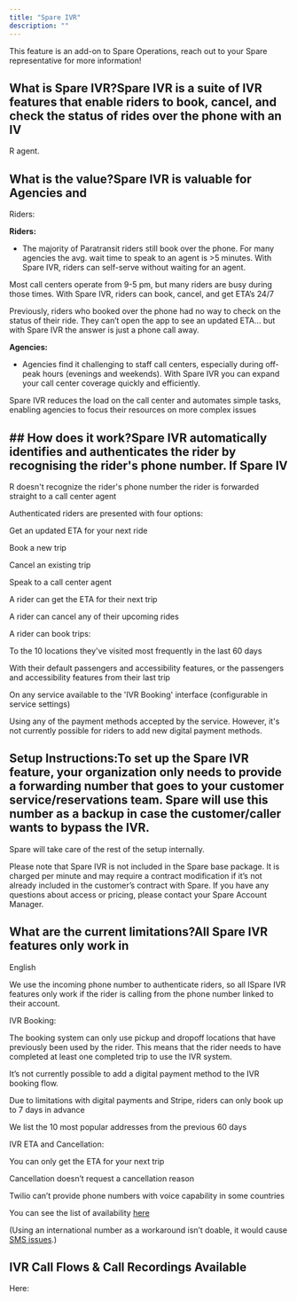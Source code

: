 ```yaml
---
title: "Spare IVR"
description: ""
---
```


This feature is an add-on to Spare Operations, reach out to your Spare representative for more information! 

## What is Spare IVR?Spare IVR is a suite of IVR features that enable riders to book, cancel, and check the status of rides over the phone with an IV

R agent.

## What is the value?Spare IVR is valuable for Agencies and 

Riders:

**Riders:**

- The majority of Paratransit riders still book over the phone. For many agencies the avg. wait time to speak to an agent is >5 minutes. With Spare IVR, riders can self-serve without waiting for an agent.

Most call centers operate from 9-5 pm, but many riders are busy during those times. With Spare IVR, riders can book, cancel, and get ETA’s 24/7

Previously, riders who booked over the phone had no way to check on the status of their ride. They can’t open the app to see an updated ETA… but with Spare IVR the answer is just a phone call away.

**Agencies:**

- Agencies find it challenging to staff call centers, especially during off-peak hours (evenings and weekends). With Spare IVR you can expand your call center coverage quickly and efficiently.

Spare IVR reduces the load on the call center and automates simple tasks, enabling agencies to focus their resources on more complex issues

## ## How does it work?Spare IVR automatically identifies and authenticates the rider by recognising the rider's phone number. If Spare IV

R doesn't recognize the rider's phone number the rider is forwarded straight to a call center agent 

Authenticated riders are presented with four options:

Get an updated ETA for your next ride

Book a new trip

Cancel an existing trip

Speak to a call center agent

A rider can get the ETA for their next trip

A rider can cancel any of their upcoming rides

A rider can book trips:

To the 10 locations they've visited most frequently in the last 60 days

With their default passengers and accessibility features, or the passengers and accessibility features from their last trip

On any service available to the 'IVR Booking' interface (configurable in service settings)

Using any of the payment methods accepted by the service. However, it's not currently possible for riders to add new digital payment methods.

## Setup Instructions:To set up the Spare IVR feature, your organization only needs to provide a forwarding number that goes to your customer service/reservations team. Spare will use this number as a backup in case the customer/caller wants to bypass the IVR. 

Spare will take care of the rest of the setup internally.

Please note that Spare IVR is not included in the Spare base package. It is charged per minute and may require a contract modification if it’s not already included in the customer’s contract with Spare. If you have any questions about access or pricing, please contact your Spare Account Manager.

## What are the current limitations?All Spare IVR features only work in 

English

We use the incoming phone number to authenticate riders, so all ISpare IVR features only work if the rider is calling from the phone number linked to their account.

IVR Booking:

The booking system can only use pickup and dropoff locations that have previously been used by the rider. This means that the rider needs to have completed at least one completed trip to use the IVR system.

It’s not currently possible to add a digital payment method to the IVR booking flow.

Due to limitations with digital payments and Stripe, riders can only book up to 7 days in advance

We list the 10 most popular addresses from the previous 60 days 

IVR ETA and Cancellation:

You can only get the ETA for your next trip

Cancellation doesn’t request a cancellation reason

Twilio can’t provide phone numbers with voice capability in some countries

You can see the list of availability [here](https://support.twilio.com/hc/en-us/articles/223183068-Twilio-international-phone-number-availability-and-their-capabilities)

(Using an international number as a workaround isn’t doable, it would cause [SMS issues](https://support.twilio.com/hc/en-us/articles/235288367-Receiving-Two-Way-SMS-and-MMS-Messages-with-Twilio).)

## IVR Call Flows & Call Recordings Available 

Here:

